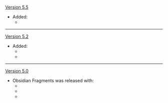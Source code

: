[[Version 5.5]]
* Added:
** {{Item|Sunset-Blue Obsidian Fragment}}
----
[[Version 5.2]]
* Added:
** {{Item|Purple Obsidian Fragment}}
** {{Item|Crimson Obsidian Fragment}}
----
[[Version 5.0]]
* Obsidian Fragments was released with:
** {{Item|Azure Obsidian Fragment}}
** {{Item|Green Obsidian Fragment}}
** {{Item|Yellow Obsidian Fragment}}